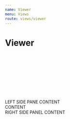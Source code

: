 ```yaml
---
name: Viewer
menu: Views
route: views/viewer
---
```



# Viewer

<Playground>
  <div>
    <NavBar className="justify-start">
      <div className="m-3">
        <Svg name="logo-ohif" />
      </div>
    </NavBar>
    <div
      className="flex flex-row flex-no-wrap flex-1 items-stretch overflow-hidden w-full"
      style={{ height: 'calc(100vh - 57px' }}
    >
      <SidePanel
        side="left"
        iconName="info-link"
        iconLabel="Studies"
        componentLabel="Studies"
        defaultIsOpen={false}
      >
        <div>LEFT SIDE PANE CONTENT</div>
      </SidePanel>
      <div className="flex-1 h-100 overflow-hidden w-100 bg-primary-main">
        CONTENT
      </div>
      <SidePanel
        side="right"
        iconName="info-link"
        iconLabel="Measure"
        componentLabel="Measurements"
        defaultIsOpen={true}
      >
        <div>RIGHT SIDE PANEL CONTENT</div>
      </SidePanel>
    </div>
  </div>
</Playground>
